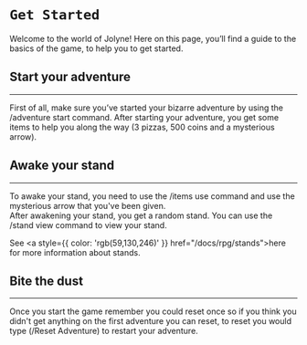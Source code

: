 
# `Get Started`

  Welcome to the world of Jolyne! Here on this page, you’ll find a guide to the
  basics of the game, to help you to get started.

## Start your adventure
<hr />
  First of all, make sure you’ve
  started your bizarre adventure by using the <span className="font-bold text-jolyne">/adventure start</span> command. After
  starting your adventure, you get some items to help you along the way (3
  pizzas, 500 coins and a mysterious arrow).

## Awake your stand
<hr />
  To awake your stand, you need to use the <span className="font-bold text-jolyne">/items use</span> command and use the mysterious arrow that you've been given.<br/> After
  awakening your stand, you get a random stand. You can use the <span className="font-bold text-jolyne">/stand view</span> command to
  view your stand.

  See <a style={{ color: 'rgb(59,130,246)' }} href="/docs/rpg/stands">here</a> for more information about stands.
  
## Bite the dust
<hr />
Once you start the game remember you could reset once so if you think you didn't get anything on the first adventure you can reset,
to reset you would type (<span className="font-bold text-jolyne">/Reset Adventure</span>) to restart your adventure.
